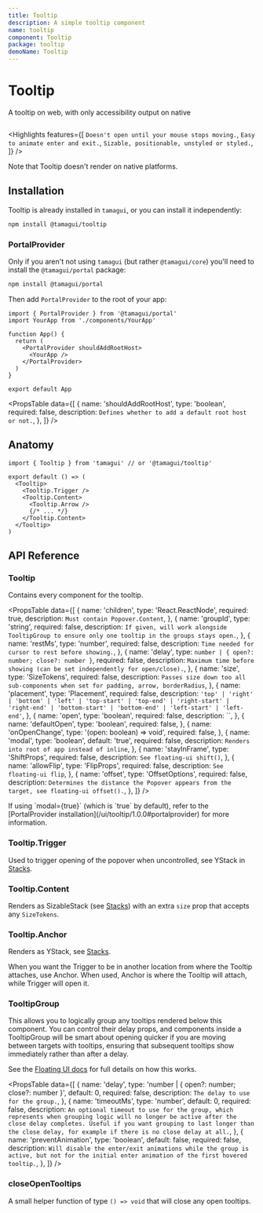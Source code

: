 ```yaml
---
title: Tooltip
description: A simple tooltip component
name: tooltip
component: Tooltip
package: tooltip
demoName: Tooltip
---
```


# Tooltip

<Description>A tooltip on web, with only accessibility output on native</Description>

<InstallBanner name="@tamagui/tooltip" />

<HeroContainer showAnimationDriverControl>
  <TooltipDemo />
</HeroContainer>

```tsx hero template=Tooltip

```

<Highlights
  features={[
    `Doesn't open until your mouse stops moving.`,
    `Easy to animate enter and exit.`,
    `Sizable, positionable, unstyled or styled.`,
  ]}
/>

<Notice>
  Note that Tooltip doesn't render on native platforms.
</Notice>

## Installation

Tooltip is already installed in `tamagui`, or you can install it independently:

```bash
npm install @tamagui/tooltip
```

### PortalProvider

Only if you aren't not using `tamagui` (but rather `@tamagui/core`) you'll need to install the `@tamagui/portal` package: 

```bash
npm install @tamagui/portal
```

Then add `PortalProvider` to the root of your app:

```tsx fileName="App.tsx"
import { PortalProvider } from '@tamagui/portal'
import YourApp from './components/YourApp'

function App() {
  return (
    <PortalProvider shouldAddRootHost>
      <YourApp />
    </PortalProvider>
  )
}

export default App
```

<PropsTable
  data={[
    {
      name: 'shouldAddRootHost',
      type: 'boolean',
      required: false,
      description: `Defines whether to add a default root host or not.`,
    },
  ]}
/>

## Anatomy

```tsx
import { Tooltip } from 'tamagui' // or '@tamagui/tooltip'

export default () => (
  <Tooltip>
    <Tooltip.Trigger />
    <Tooltip.Content>
      <Tooltip.Arrow />
      {/* ... */}
    </Tooltip.Content>
  </Tooltip>
)
```

## API Reference

### Tooltip

Contains every component for the tooltip.

<PropsTable
  data={[
    {
      name: 'children',
      type: 'React.ReactNode',
      required: true,
      description: `Must contain Popover.Content`,
    },
    {
      name: 'groupId',
      type: 'string',
      required: false,
      description: `If given, will work alongside TooltipGroup to ensure only one tooltip in the groups stays open.`,
    },
    {
      name: 'restMs',
      type: 'number',
      required: false,
      description: `Time needed for cursor to rest before showing.`,
    },
    {
      name: 'delay',
      type: `number | { open?: number; close?: number }`,
      required: false,
      description: `Maximum time before showing (can be set independently for open/close).`,
    },
    {
      name: 'size',
      type: 'SizeTokens',
      required: false,
      description: `Passes size down too all sub-components when set for padding, arrow, borderRadius`,
    },
    {
      name: 'placement',
      type: 'Placement',
      required: false,
      description: `'top' | 'right' | 'bottom' | 'left' | 'top-start' | 'top-end' | 'right-start' | 'right-end' | 'bottom-start' | 'bottom-end' | 'left-start' | 'left-end'`,
    },
    {
      name: 'open',
      type: 'boolean',
      required: false,
      description: ``,
    },
    {
      name: 'defaultOpen',
      type: 'boolean',
      required: false,
    },
    {
      name: 'onOpenChange',
      type: '(open: boolean) => void',
      required: false,
    },
    {
      name: 'modal',
      type: 'boolean',
      default: 'true',
      required: false,
      description: `Renders into root of app instead of inline`,
    },
    {
      name: 'stayInFrame',
      type: 'ShiftProps',
      required: false,
      description: `See floating-ui shift()`,
    },
    {
      name: 'allowFlip',
      type: 'FlipProps',
      required: false,
      description: `See floating-ui flip`,
    },
    {
      name: 'offset',
      type: 'OffsetOptions',
      required: false,
      description: `Determines the distance the Popover appears from the target, see floating-ui offset().`,
    },
  ]}
/>

<Notice>
  If using `modal={true}` (which is `true` by default), refer to the [PortalProvider installation](/ui/tooltip/1.0.0#portalprovider) for more information.
</Notice>

### Tooltip.Trigger

Used to trigger opening of the popover when uncontrolled, see YStack in [Stacks](/docs/components/stacks).

### Tooltip.Content

Renders as SizableStack (see [Stacks](/docs/components/stacks)) with an extra `size` prop that accepts any `SizeTokens`.

### Tooltip.Anchor

Renders as YStack, see [Stacks](/docs/components/stacks).

When you want the Trigger to be in another location from where the Tooltip attaches, use Anchor. When used, Anchor is where the Tooltip will attach, while Trigger will open it.

### TooltipGroup

This allows you to logically group any tooltips rendered below this component. You can control their delay props, and components inside a TooltipGroup will be smart about opening quicker if you are moving between targets with tooltips, ensuring that subsequent tooltips show immediately rather than after a delay.

See the [Floating UI docs](https://floating-ui.com/docs/floatingdelaygroup) for full details on how this works.

<PropsTable
  data={[
    {
      name: 'delay',
      type: 'number | { open?: number; close?: number }',
      default: 0,
      required: false,
      description: `The delay to use for the group.`,
    },
    {
      name: 'timeoutMs',
      type: 'number',
      default: 0,
      required: false,
      description: `An optional timeout to use for the group, which represents when grouping logic will no longer be active after the close delay completes. Useful if you want grouping to last longer than the close delay, for example if there is no close delay at all.`,
    },
    {
      name: 'preventAnimation',
      type: 'boolean',
      default: false,
      required: false,
      description: `Will disable the enter/exit animations while the group is active, but not for the initial enter animation of the first hovered tooltip.`,
    },
  ]}
/>

### closeOpenTooltips

A small helper function of type `() => void` that will close any open tooltips.

